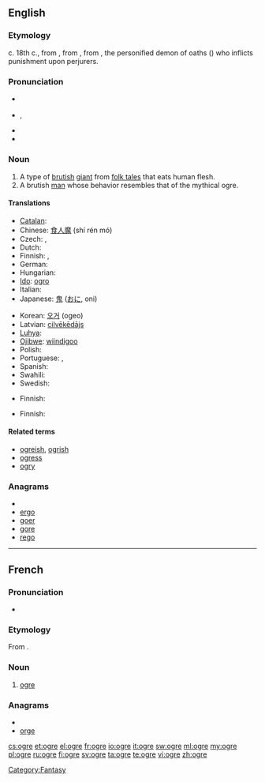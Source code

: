 {{was wotd|2009|April|11}}
{{also|Ogre}}
==English==
{{wikipedia}}

===Etymology===
c. 18th c., from {{etyl|fr}} {{term|ogre|lang=fr}}, from {{etyl|la}} {{term|Orcus||god of the underworld|lang=la}}, from {{etyl|grc}} {{term|Όρκος|sc=polytonic|tr=Horkos|lang=grc}}, the personified demon of oaths ({{term|ὅρκος|sc=polytonic||oath|lang=grc}}) who inflicts punishment upon perjurers.

===Pronunciation===
* {{a|UK}} {{IPA|/ˈəʊ.gə/}}
* {{a|US}} {{enPR|ōʹgûr}}, {{IPA|/ˈoʊ.gɚ/}}
* {{audio|en-us-ogre.ogg|Audio (US)}}
* {{rhymes|əʊɡə(r)}}

===Noun===
{{en-noun}}

# A type of [[brutish]] [[giant]] from [[folk tale]]s that eats human flesh.
# A brutish [[man]] whose behavior resembles that of the mythical ogre.

====Translations====
{{trans-top|brutish giant}}
* [[Catalan]]: {{t-|ca|ogre|m}}
* Chinese: [[食人魔]] (shí rén mó)
* Czech: {{t-|cs|obr lidožrout|m}}, {{t-|cs|zlobr|m}}
* Dutch: {{t-|nl|oger}}
* Finnish: {{t+|fi|jättiläinen}}, {{t-|fi|jätti}}
* German: {{t+|de|Oger}}
* Hungarian: {{t-|hu|ogre}}
* [[Ido]]: [[ogro]]
* Italian: {{t-|it|orco|m}}
* Japanese: [[鬼]] ([[おに]], oni)
{{trans-mid}}
* Korean: [[오거]] (ogeo)
* Latvian: [[cilvēkēdājs]]
* [[Luhya]]: {{tø|luy|okundu}}
* [[Ojibwe]]: [[wiindigoo]]
* Polish: {{t+|pl|ogr|m}}
* Portuguese: {{t+|pt|ogro|m}}, {{t-|pt|ogre|m}}
* Spanish: {{t-|es|ogro|m}}
* Swahili: {{t+|sw|jitu|xs=Swahili}}
* Swedish: {{t+|sv|rese}}
{{trans-bottom}}

{{trans-top|brutish man}}
* Finnish: {{t+|fi|raakalainen}}
{{trans-mid}}
{{trans-bottom}}

{{trans-top|large beast}}
* Finnish: {{t+|fi|hirviö}}
{{trans-mid}}
{{trans-bottom}}

====Related terms====
* [[ogreish]], [[ogrish]]
* [[ogress]]
* [[ogry]]

===Anagrams===
* {{alphagram|egor}}
* [[ergo#English|ergo]]
* [[goer#English|goer]]
* [[gore#English|gore]]
* [[rego#English|rego]]

[[Category:Fantasy]]

----

==French==

===Pronunciation===
* {{IPA|/ɔɡʁ/|lang=fr}}

===Etymology===
From {{etyl|la|fr}} {{term|Orcus|lang=la}}.

===Noun===
{{fr-noun|m|f=ogresse}}

# {{mythology|lang=fr}} [[#English|ogre]]

===Anagrams===
* {{alphagram|egor}}
* [[orge#French|orge]]

[[cs:ogre]]
[[et:ogre]]
[[el:ogre]]
[[fr:ogre]]
[[io:ogre]]
[[it:ogre]]
[[sw:ogre]]
[[ml:ogre]]
[[my:ogre]]
[[pl:ogre]]
[[ru:ogre]]
[[fi:ogre]]
[[sv:ogre]]
[[ta:ogre]]
[[te:ogre]]
[[vi:ogre]]
[[zh:ogre]]